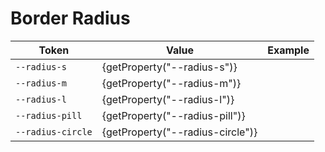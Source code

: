
<Meta title="Design System/Tokens/Border Radius" />

# Border Radius

<table>
  <thead>
    <tr>
      <th>Token</th>
      <th>Value</th>
      <th>Example</th>
    </tr>
  </thead>
  <tbody>
    <tr>
      <td>
        <code>--radius-s</code>
      </td>
      <td>{getProperty("--radius-s")}</td>
      <td>
        <div
          class="rounded-demo"
          style={{
            backgroundColor: "var(--color-primary)",
            width: "var(--space-xl)",
            height: "var(--space-xl)",
            borderRadius: "var(--radius-s)",
          }}
        ></div>
      </td>
    </tr>
    <tr>
      <td>
        <code>--radius-m</code>
      </td>
      <td>{getProperty("--radius-m")}</td>
      <td>
        <div
          class="rounded-demo"
          style={{
            backgroundColor: "var(--color-primary)",
            width: "var(--space-xl)",
            height: "var(--space-xl)",
            borderRadius: "var(--radius-m)",
          }}
        ></div>
      </td>
    </tr>
    <tr>
      <td>
        <code>--radius-l</code>
      </td>
      <td>{getProperty("--radius-l")}</td>
      <td>
        <div
          class="rounded-demo"
          style={{
            backgroundColor: "var(--color-primary)",
            width: "var(--space-xl)",
            height: "var(--space-xl)",
            borderRadius: "var(--radius-l)",
          }}
        ></div>
      </td>
    </tr>
    <tr>
      <td>
        <code>--radius-pill</code>
      </td>
      <td>{getProperty("--radius-pill")}</td>
      <td>
        <div
          class="rounded-demo"
          style={{
            backgroundColor: "var(--color-primary)",
            width: "var(--space-2xl)",
            height: "var(--space-l)",
            borderRadius: "var(--radius-pill)",
          }}
        ></div>
      </td>
    </tr>
    <tr>
      <td>
        <code>--radius-circle</code>
      </td>
      <td>{getProperty("--radius-circle")}</td>
      <td>
        <div
          class="rounded-demo"
          style={{
            backgroundColor: "var(--color-primary)",
            width: "var(--space-xl)",
            height: "var(--space-xl)",
            borderRadius: "var(--radius-circle)",
          }}
        ></div>
      </td>
    </tr>
  </tbody>
</table>
